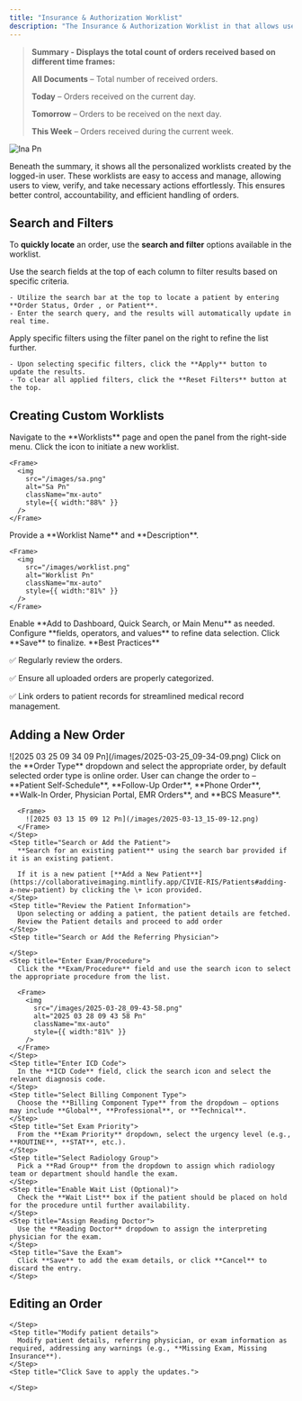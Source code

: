 ```yaml
---
title: "Insurance & Authorization Worklist"
description: "The Insurance & Authorization Worklist in that allows users to track and manage all insurance-related tasks and authorization requirements for patient orders. It provides a real-time overview of pending and verified insurance statuses, missing coverage information, and eligibility checks. This worklist helps streamline administrative workflows by ensuring that all orders are reviewed for insurance completeness and authorization before the date of service. It enables staff to reduce claim denials and ensure patient visits are pre-approved and verified."
---
```


> **Summary - Displays the total count of orders received based on different time frames:**
>
> **All Documents** – Total number of received orders.
>
> **Today** – Orders received on the current day.
>
> **Tomorrow** – Orders to be received on the next day.
>
> **This Week** – Orders received during the current week.

![Ina Pn](/images/ina.png)

Beneath the summary, it shows all the personalized worklists created by the logged-in user. These worklists are easy to access and manage, allowing users to view, verify, and take necessary actions effortlessly. This ensures better control, accountability, and efficient handling of orders.

## <Icon icon="filter-list" iconType="duotone" color="black" size="27" /> **Search and Filters**

To **quickly locate** an order, use the **search and filter** options available in the worklist.

<CardGroup cols="2">
  <Card title="Search Fields" icon="magnifying-glass" iconType="duotone">
    Use the search fields at the top of each column to filter results based on specific criteria.

    - Utilize the search bar at the top to locate a patient by entering **Order Status, Order , or Patient**.
    - Enter the search query, and the results will automatically update in real time.
  </Card>
  <Card title="Filter Panel" icon="filter">
    Apply specific filters using the filter panel on the right to refine the list further.

    - Upon selecting specific filters, click the **Apply** button to update the results.
    - To clear all applied filters, click the **Reset Filters** button at the top.
  </Card>
</CardGroup>

## <Icon icon="list-ul" iconType="duotone" color="black" size="27" /> **Creating Custom Worklists**

<Steps>
  <Step title="Access the Worklist Panel">
    Navigate to the **Worklists** page and open the panel from the right-side menu.
  </Step>
  <Step title="Create a New Worklist">
    Click the <Icon icon="plus-large" iconType="solid" size="15" /> icon to initiate a new worklist.

    <Frame>
      <img
        src="/images/sa.png"
        alt="Sa Pn"
        className="mx-auto"
        style={{ width:"88%" }}
      />
    </Frame>
  </Step>
  <Step title="Enter Worklist Details">
    Provide a **Worklist Name** and **Description**.

    <Frame>
      <img
        src="/images/worklist.png"
        alt="Worklist Pn"
        className="mx-auto"
        style={{ width:"81%" }}
      />
    </Frame>
  </Step>
  <Step title="Configure Access Preferences">
    Enable **Add to Dashboard, Quick Search, or Main Menu** as needed.
  </Step>
  <Step title="Define Filter Conditions">
    Configure **fields, operators, and values** to refine data selection.
  </Step>
  <Step title="Save the Worklist">
    Click **Save** to finalize.
  </Step>
</Steps>

<Note>
  **Best Practices**

  ✅ Regularly review the orders.

  ✅ Ensure all uploaded orders are properly categorized.

  ✅ Link orders to patient records for streamlined medical record management.
</Note>

## <Icon icon="address-card" iconType="duotone" color="#090909" size="27" /> **Adding a New Order**

<Accordion title="To add a new order" icon="file-arrow-down" iconType="duotone">
  <Steps>
    <Step title="Click the + New Order button located at the top-right corner of the Orders Worklist">
      <Frame>
        ![2025 03 25 09 34 09 Pn](/images/2025-03-25_09-34-09.png)
      </Frame>
    </Step>
    <Step title="Select the Order Type">
      Click on the **Order Type** dropdown and select the appropriate order, by default selected order type is online order. User can change the order to – **Patient Self-Schedule**, **Follow-Up Order**, **Phone Order**, **Walk-In Order, Physician Portal, EMR Orders**, and **BCS Measure**.

      <Frame>
        ![2025 03 13 15 09 12 Pn](/images/2025-03-13_15-09-12.png)
      </Frame>
    </Step>
    <Step title="Search or Add the Patient">
      **Search for an existing patient** using the search bar provided if it is an existing patient.

      If it is a new patient [**Add a New Patient**](https://collaborativeimaging.mintlify.app/CIVIE-RIS/Patients#adding-a-new-patient) by clicking the \+ icon provided.
    </Step>
    <Step title="Review the Patient Information">
      Upon selecting or adding a patient, the patient details are fetched.
      Review the Patient details and proceed to add order
    </Step>
    <Step title="Search or Add the Referring Physician">
      
    </Step>
    <Step title="Enter Exam/Procedure">
      Click the **Exam/Procedure** field and use the search icon to select the appropriate procedure from the list.

      <Frame>
        <img
          src="/images/2025-03-28_09-43-58.png"
          alt="2025 03 28 09 43 58 Pn"
          className="mx-auto"
          style={{ width:"81%" }}
        />
      </Frame>
    </Step>
    <Step title="Enter ICD Code">
      In the **ICD Code** field, click the search icon and select the relevant diagnosis code.
    </Step>
    <Step title="Select Billing Component Type">
      Choose the **Billing Component Type** from the dropdown — options may include **Global**, **Professional**, or **Technical**.
    </Step>
    <Step title="Set Exam Priority">
      From the **Exam Priority** dropdown, select the urgency level (e.g., **ROUTINE**, **STAT**, etc.).
    </Step>
    <Step title="Select Radiology Group">
      Pick a **Rad Group** from the dropdown to assign which radiology team or department should handle the exam.
    </Step>
    <Step title="Enable Wait List (Optional)">
      Check the **Wait List** box if the patient should be placed on hold for the procedure until further availability.
    </Step>
    <Step title="Assign Reading Doctor">
      Use the **Reading Doctor** dropdown to assign the interpreting physician for the exam.
    </Step>
    <Step title="Save the Exam">
      Click **Save** to add the exam details, or click **Cancel** to discard the entry.
    </Step>
  </Steps>
</Accordion>

## <Icon icon="pen-to-square" iconType="duotone" color="#0c0c0c" size="27" /> **Editing an Order**

<Accordion title="To edit order information:" icon="pen-to-square" iconType="duotone">
  <Steps>
    <Step title="Find the order in the list and click the Edit icon (✏️) on the right.">
      
    </Step>
    <Step title="Modify patient details">
      Modify patient details, referring physician, or exam information as required, addressing any warnings (e.g., **Missing Exam, Missing Insurance**).
    </Step>
    <Step title="Click Save to apply the updates.">
      
    </Step>
  </Steps>
</Accordion>